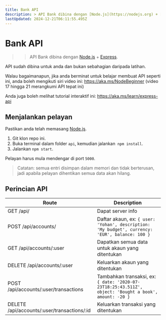 ```yaml
---
title: Bank API
description: > API Bank dibina dengan [Node.js](https://nodejs.org) + [Express](https://expressjs.com/).
lastUpdated: 2024-12-21T06:11:55.495Z
---
```


# Bank API

> > API Bank dibina dengan [Node.js](https://nodejs.org) + [Express](https://expressjs.com/).

API sudah dibina untuk anda dan bukan sebahagian daripada latihan.

Walau bagaimanapun, jika anda berminat untuk belajar membuat API seperti ini, anda boleh mengikuti siri video ini: https://aka.ms/NodeBeginner (video 17 hingga 21 merangkumi API tepat ini)

Anda juga boleh melihat tutorial interaktif ini: https://aka.ms/learn/express-api

## Menjalankan pelayan

Pastikan anda telah memasang [Node.js](https://nodejs.org).

1. Git klon repo ini.
2. Buka terminal dalam folder `api`, kemudian jalankan` npm install`.
3. Jalankan `npm start`.

Pelayan harus mula mendengar di port `5000`.

> Catatan: semua entri disimpan dalam memori dan tidak berterusan, jadi apabila pelayan dihentikan semua data akan hilang.

## Perincian API

Route                                        | Description
---------------------------------------------|------------------------------------
GET    /api/                                 | Dapat server info
POST   /api/accounts/                        | Daftar akaun, ex: `{ user: 'Yohan', description: 'My budget', currency: 'EUR', balance: 100 }`
GET    /api/accounts/:user                   | Dapatkan semua data untuk akaun yang ditentukan
DELETE /api/accounts/:user                   | Keluarkan akaun yang ditentukan
POST   /api/accounts/:user/transactions      | Tambahkan transaksi, ex: `{ date: '2020-07-23T18:25:43.511Z', object: 'Bought a book', amount: -20 }`
DELETE  /api/accounts/:user/transactions/:id | Keluarkan transaksi yang ditentukan
